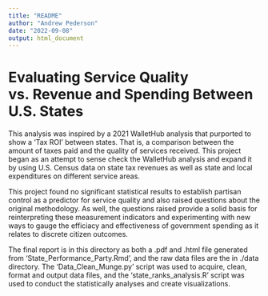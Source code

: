 ```yaml
---
title: "README"
author: "Andrew Pederson"
date: "2022-09-08"
output: html_document
---
```


# Evaluating Service Quality vs. Revenue and Spending Between U.S. States

This analysis was inspired by a 2021 WalletHub analysis that purported to show a 'Tax ROI' between states. That is, a comparison between the amount of taxes paid and the quality of services received. This project began as an attempt to sense check the WalletHub analysis and expand it by using U.S. Census data on state tax revenues as well as state and local expenditures on different service areas. 

This project found no significant statistical results to establish partisan control as a predictor for service quality and also raised questions about the original methodology. As well, the questions raised provide a solid basis for reinterpreting these measurement indicators and experimenting with new ways to gauge the efficiacy and effectiveness of government spending as it relates to discrete citizen outcomes. 

The final report is in this directory as both a .pdf and .html file generated from 'State_Performance_Party.Rmd', and the raw data files are the in ./data directory. The 'Data_Clean_Munge.py' script was used to acquire, clean, format and output data files, and the 'state_ranks_analysis.R' script was used to conduct the statistically analyses and create visualizations. 


